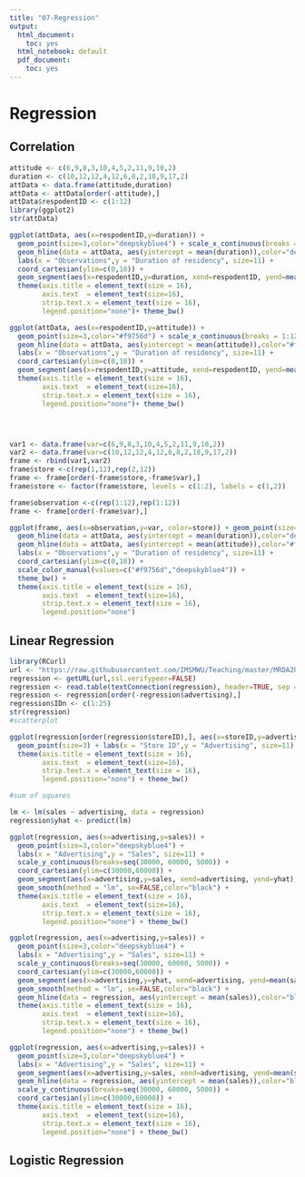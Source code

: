 ---
title: "07-Regression"
output:
  html_document:
    toc: yes
  html_notebook: default
  pdf_document:
    toc: yes
---

# Regression

## Correlation

```{r message=FALSE, warning=FALSE, echo=FALSE, eval=TRUE}
attitude <- c(6,9,8,3,10,4,5,2,11,9,10,2)
duration <- c(10,12,12,4,12,6,8,2,18,9,17,2)
attData <- data.frame(attitude,duration)
attData <- attData[order(-attitude),]
attData$respodentID <- c(1:12)
library(ggplot2)
str(attData)

ggplot(attData, aes(x=respodentID,y=duration)) + 
  geom_point(size=3,color="deepskyblue4") + scale_x_continuous(breaks = 1:12) + 
  geom_hline(data = attData, aes(yintercept = mean(duration)),color="deepskyblue4") +
  labs(x = "Observations",y = "Duration of residency", size=11) +
  coord_cartesian(ylim=c(0,18)) +
  geom_segment(aes(x=respodentID,y=duration, xend=respodentID, yend=mean(duration)),color="deepskyblue4",size=1) + 
  theme(axis.title = element_text(size = 16),
        axis.text  = element_text(size=16),
        strip.text.x = element_text(size = 16),
        legend.position="none")+ theme_bw()

ggplot(attData, aes(x=respodentID,y=attitude)) + 
  geom_point(size=3,color="#f9756d") + scale_x_continuous(breaks = 1:12) + 
  geom_hline(data = attData, aes(yintercept = mean(attitude)),color="#f9756d") +
  labs(x = "Observations",y = "Duration of residency", size=11) +
  coord_cartesian(ylim=c(0,18)) +
  geom_segment(aes(x=respodentID,y=attitude, xend=respodentID, yend=mean(attitude)),color="#f9756d",size=1) + 
  theme(axis.title = element_text(size = 16),
        axis.text  = element_text(size=16),
        strip.text.x = element_text(size = 16),
        legend.position="none")+ theme_bw()




var1 <- data.frame(var=c(6,9,8,3,10,4,5,2,11,9,10,2))
var2 <- data.frame(var=c(10,12,12,4,12,6,8,2,18,9,17,2))
frame <- rbind(var1,var2)
frame$store <-c(rep(1,12),rep(2,12))
frame <- frame[order(-frame$store,-frame$var),]
frame$store <- factor(frame$store, levels = c(1:2), labels = c(1,2))

frame$observation <-c(rep(1:12),rep(1:12))
frame <- frame[order(-frame$var),]

ggplot(frame, aes(x=observation,y=var, color=store)) + geom_point(size=3) + scale_x_continuous(breaks = 1:12) + 
  geom_hline(data = attData, aes(yintercept = mean(duration)),color="deepskyblue4") +
  geom_hline(data = attData, aes(yintercept = mean(attitude)),color="#f9756d") +
  labs(x = "Observations",y = "Duration of residency", size=11) +
  coord_cartesian(ylim=c(0,18)) +
  scale_color_manual(values=c("#f9756d","deepskyblue4")) +
  theme_bw() +
  theme(axis.title = element_text(size = 16),
        axis.text  = element_text(size=16),
        strip.text.x = element_text(size = 16),
        legend.position="none")
```

## Linear Regression

```{r message=FALSE, warning=FALSE, echo=FALSE, eval=TRUE}

library(RCurl)
url <- "https://raw.githubusercontent.com/IMSMWU/Teaching/master/MRDA2017/bivariate_regression.dat"
regression <- getURL(url,ssl.verifypeer=FALSE) 
regression <- read.table(textConnection(regression), header=TRUE, sep = "\t")
regression <- regression[order(-regression$advertising),]
regression$IDn <- c(1:25)
str(regression)
#scatterplot

ggplot(regression[order(regression$storeID),], aes(x=storeID,y=advertising)) +   
  geom_point(size=3) + labs(x = "Store ID",y = "Advertising", size=11) +
  theme(axis.title = element_text(size = 16),
        axis.text  = element_text(size=16),
        strip.text.x = element_text(size = 16),
        legend.position="none") + theme_bw()

#sum of squares

lm <- lm(sales ~ advertising, data = regression)
regression$yhat <- predict(lm)

ggplot(regression, aes(x=advertising,y=sales)) + 
  geom_point(size=3,color="deepskyblue4") + 
  labs(x = "Advertising",y = "Sales", size=11) +
  scale_y_continuous(breaks=seq(30000, 60000, 5000)) +
  coord_cartesian(ylim=c(30000,60000)) +
  geom_segment(aes(x=advertising,y=sales, xend=advertising, yend=yhat),color="deepskyblue4",size=1, linetype="dashed") + 
  geom_smooth(method = "lm", se=FALSE,color="black") +
  theme(axis.title = element_text(size = 16),
        axis.text  = element_text(size=16),
        strip.text.x = element_text(size = 16),
        legend.position="none") + theme_bw()

ggplot(regression, aes(x=advertising,y=sales)) + 
  geom_point(size=3,color="deepskyblue4") + 
  labs(x = "Advertising",y = "Sales", size=11) +
  scale_y_continuous(breaks=seq(30000, 60000, 5000)) +
  coord_cartesian(ylim=c(30000,60000)) +
  geom_segment(aes(x=advertising,y=yhat, xend=advertising, yend=mean(sales)),color="deepskyblue4",size=1, linetype="dashed") + 
  geom_smooth(method = "lm", se=FALSE,color="black") +
  geom_hline(data = regression, aes(yintercept = mean(sales)),color="black", size=1) +
  theme(axis.title = element_text(size = 16),
        axis.text  = element_text(size=16),
        strip.text.x = element_text(size = 16),
        legend.position="none") + theme_bw()

ggplot(regression, aes(x=advertising,y=sales)) +
  geom_point(size=3,color="deepskyblue4") + 
  labs(x = "Advertising",y = "Sales", size=11) +
  geom_segment(aes(x=advertising,y=sales, xend=advertising, yend=mean(sales)),color="deepskyblue4",size=1, linetype="dashed") + 
  geom_hline(data = regression, aes(yintercept = mean(sales)),color="black", size=1) +
  scale_y_continuous(breaks=seq(30000, 60000, 5000)) +
  coord_cartesian(ylim=c(30000,60000)) +
  theme(axis.title = element_text(size = 16),
        axis.text  = element_text(size=16),
        strip.text.x = element_text(size = 16),
        legend.position="none") + theme_bw()

```

## Logistic Regression

